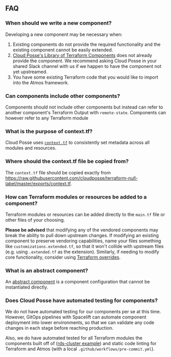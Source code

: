 ## FAQ

### When should we write a new component?

Developing a new component may be necessary when:

1. Existing components do not provide the required functionality and the existing component cannot be easily extended.
2. [Cloud Posse's Library of Terraform Components](https://github.com/cloudposse/terraform-aws-components) does not
   already provide the component. We recommend asking Cloud Posse in your shared Slack channel with us if we happen to
   have the component not yet upstreamed.
3. You have some existing Terraform code that you would like to import into the Atmos framework.

### Can components include other components?

Components should not include other components but instead can refer to another component's Terraform Output with
`remote-state`. Components can however refer to any Terraform module

### What is the purpose of context.tf?

Cloud Posse uses [`context.tf`](/reference-architecture/reference/learning-resources/#the-contexttf-pattern) to
consistently set metadata across all modules and resources.

### Where should the context.tf file be copied from?

The `context.tf` file should be copied exactly from
https://raw.githubusercontent.com/cloudposse/terraform-null-label/master/exports/context.tf.

### How can Terraform modules or resources be added to a component?

Terraform modules or resources can be added directly to the `main.tf` file or other files of your choosing.

**Please be advised** that modifying any of the vendored components may break the ability to pull down upstream changes.
If modifying an existing component to preserve vendoring capabilities, name your files something like
`customizations.extended.tf`, so that it won't collide with upstream files (e.g. using `.extended.tf` as the extension).
Similarly, if needing to modify core functionality, consider using
[Terraform overrides](https://developer.hashicorp.com/terraform/language/files/override).

### What is an abstract component?

An [abstract component](https://atmos.tools/core-concepts/components#types-of-components) is a component configuration
that cannot be instantiated directly.

### Does Cloud Posse have automated testing for components?

We do not have automated testing for our components per se at this time. However, GitOps pipelines with Spacelift can
automate component deployment into lower environments, so that we can validate any code changes in each stage before
reaching production.

Also, we do have automated tested for all Terraform modules the components built off of
([rds-cluster example](https://github.com/cloudposse/terraform-aws-rds-cluster/tree/master/test)) and static code
linting for Terraform and Atmos (with a local `.github/workflows/pre-commit.yml`).
